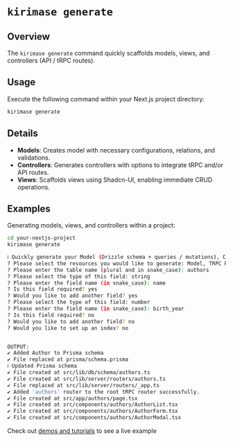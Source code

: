 
# `kirimase generate`

## Overview

The `kirimase generate` command quickly scaffolds models, views, and controllers (API / tRPC routes). 

<YoutubeVideo id="oVKEHJPcIRw" caption="Kirimase generate deepdive"/>

## Usage

Execute the following command within your Next.js project directory:

```bash
kirimase generate
```

## Details

- **Models**: Creates model with necessary configurations, relations, and validations.
- **Controllers**: Generates controllers with options to integrate tRPC and/or API routes.
- **Views**: Scaffolds views using Shadcn-UI, enabling immediate CRUD operations.

## Examples

Generating models, views, and controllers within a project:

```bash
cd your-nextjs-project
kirimase generate

ℹ Quickly generate your Model (Drizzle schema + queries / mutations), Controllers (API Routes and TRPC Routes), and Views                                                                                                   19:11:01
? Please select the resources you would like to generate: Model, TRPC Route, Views + Components (with Shadcn UI, requires TRPC route)
? Please enter the table name (plural and in snake_case): authors
? Please select the type of this field: string
? Please enter the field name (in snake_case): name
? Is this field required? yes
? Would you like to add another field? yes
? Please select the type of this field: number
? Please enter the field name (in snake_case): birth_year
? Is this field required? no
? Would you like to add another field? no
? Would you like to set up an index? no


OUTPUT:
✔ Added Author to Prisma schema                                                                                                                                                                                               19:13:12
✔ File replaced at prisma/schema.prisma                                                                                                                                                                                     19:13:12
ℹ Updated Prisma schema                                                                                                                                                                                                     19:13:12
✔ File created at src/lib/db/schema/authors.ts                                                                                                                                                                                19:13:12
✔ File created at src/lib/server/routers/authors.ts                                                                                                                                                                           19:13:12
✔ File replaced at src/lib/server/routers/_app.ts                                                                                                                                                                           19:13:12
✔ Added 'authors' router to the root tRPC router successfully.                                                                                                                                                                19:13:12
✔ File created at src/app/authors/page.tsx                                                                                                                                                                                    19:13:12
✔ File created at src/components/authors/AuthorList.tsx                                                                                                                                                                         19:13:12
✔ File created at src/components/authors/AuthorForm.tsx                                                                                                                                                                         19:13:12
✔ File created at src/components/authors/AuthorModal.tsx                                                                                                                                                                        19:13:12

```

Check out [demos and tutorials](../tutorials.md) to see a live example
